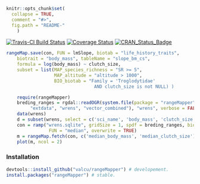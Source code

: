 <!-- README.md is generated from README.Rmd. Please edit that file
knitr::knit('README.Rmd')
-->
```r
knitr::opts_chunk$set(
  collapse = TRUE,
  comment = "#>",
  fig.path = "README-"
    )
```

[![Travis-CI Build Status](https://travis-ci.org/valcu/rangeMapper.svg?branch=master)](https://travis-ci.org/valcu/rangeMapper)
[![Coverage Status](https://img.shields.io/codecov/c/github/valcu/rangeMapper/master.svg)](https://codecov.io/github/valcu/rangeMapper?branch=master)
[![CRAN_Status_Badge](http://www.r-pkg.org/badges/version/rangeMapper)](http://cran.r-project.org/package=rangeMapper)


```R
rangeMap.save(con, FUN = lmSlope, biotab = "life_history_traits",
    biotrait = "body_mass", tableName = "slope_bm_cs",
    formula = log(body_mass) ~ clutch_size,
    subset = list(MAP_species_richness = "SR >= 5",
                  MAP_altitude = "altitude > 1000",
                  BIO_biotab = "Family = 'Troglodytidae'
                                 AND clutch_size is not NULL) )
```
```r
    require(rangeMapper)
    breding_ranges = rgdal::readOGR(system.file(package = "rangeMapper",
         "extdata", "wrens", "vector_combined"), "wrens", verbose = FALSE)
    data(wrens)
    d = subset(wrens, select = c('sci_name', 'body_mass', 'clutch_size') )
    con = ramp("wrens.sqlite", gridSize = 1, spdf = breding_ranges, biotab = d, ID = "sci_name",
                FUN = "median", overwrite = TRUE)
    m = rangeMap.fetch(con, c('median_body_mass', 'median_clutch_size'), spatial = FALSE)
    plot(m, ncol = 2)
```




### Installation
```R
devtools::install_github("valcu/rangeMapper") # developement.
install.packages("rangeMapper") # stable.
```




